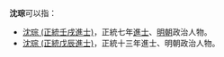 '''沈琮'''可以指：
* [[沈琮_(正統壬戌進士)|沈琮 (正統壬戌進士)]]，正統七年[[進士|進士]]、[[明朝|明朝]]政治人物。
* [[沈琮_(正統戊辰進士)|沈琮 (正統戊辰進士)]]，正統十三年進士、明朝政治人物。
{{disambig|cat=二字沈姓人名消歧義}}
